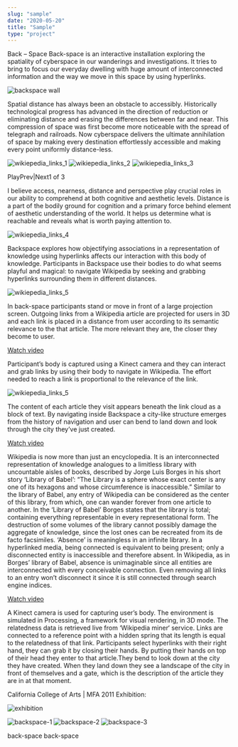 ```yaml
---
slug: "sample"
date: "2020-05-20"
title: "Sample"
type: "project"
---
```


Back – Space
Back-space is an interactive installation exploring the spatiality of cyberspace in our wanderings and investigations. It tries to bring to focus our everyday dwelling with huge amount of interconnected information and the way we move in this space by using hyperlinks.

![backspace wall](http://raschin.com/blog/wp-content/uploads/2011/02/cityKK.jpg)

Spatial distance has always been an obstacle to accessibly. Historically technological progress has advanced in the direction of reduction or eliminating distance and erasing the differences between far and near. This compression of space was first become more noticeable with the spread of telegraph and railroads. Now cyberspace delivers the ultimate annihilation of space by making every destination effortlessly accessible and making every point uniformly distance-less.

![wikiepedia_links_1](http://raschin.com/blog/wp-content/uploads/2011/02/2.jpg)
![wikiepedia_links_2](http://raschin.com/blog/wp-content/uploads/2011/02/4.jpg)
![wikiepedia_links_3](http://raschin.com/blog/wp-content/uploads/2011/02/51.jpg)

PlayPrev|Next1 of 3

I believe access, nearness, distance and perspective play crucial roles in our ability to comprehend at both cognitive and aesthetic levels. Distance is a part of the bodily ground for cognition and a primary force behind element of aesthetic understanding of the world. It helps us determine what is reachable and reveals what is worth paying attention to.

![wikiepedia_links_4](http://raschin.com/blog/wp-content/uploads/2011/11/ex12-2.jpg)

Backspace explores how objectifying associations in a representation of knowledge using hyperlinks affects our interaction with this body of knowledge. Participants in Backspace use their bodies to do what seems playful and magical: to navigate Wikipedia by seeking and grabbing hyperlinks surrounding them in different distances.

![wikiepedia_links_5](http://raschin.com/blog/wp-content/uploads/2011/11/ex10-2.jpg)

In back-space participants stand or move in front of a large projection screen. Outgoing links from a Wikipedia article are projected for users in 3D and each link is placed in a distance from user according to its semantic relevance to the that article. The more relevant they are, the closer they become to user.

[Watch video](https://www.youtube.com/watch?v=XoRJRgvgjuQ&feature=emb_logo)

Participant’s body is captured using a Kinect camera and they can interact and grab links by using their body to navigate in Wikipedia. The effort needed to reach a link is proportional to the relevance of the link.

![wikiepedia_links_5](http://raschin.com/blog/wp-content/uploads/2011/11/ex02-2.jpg)

The content of each article they visit appears beneath the link cloud as a block of text. By navigating inside Backspace a city-like structure emerges from the history of navigation and user can bend to land down and look through the city they’ve just created.

[Watch video](https://www.youtube.com/watch?v=JCMQIOwq_5g&feature=emb_logo)

Wikipedia is now more than just an encyclopedia. It is an interconnected representation of knowledge analogues to a limitless library with uncountable aisles of books, described by Jorge Luis Borges in his short story ‘Library of Babel’: “The Library is a sphere whose exact center is any one of its hexagons and whose circumference is inaccessible.” Similar to the library of Babel, any entry of Wikipedia can be considered as the center of this library, from which, one can wander forever from one article to another. In the ‘Library of Babel’ Borges states that the library is total; containing everything representable in every representational form. The destruction of some volumes of the library cannot possibly damage the aggregate of knowledge, since the lost ones can be recreated from its de facto facsimiles. ‘Absence’ is meaningless in an infinite library.
In a hyperlinked media, being connected is equivalent to being present; only a disconnected entity is inaccessible and therefore absent. In Wikipedia, as in Borges’ library of Babel, absence is unimaginable since all entities are interconnected with every conceivable connection. Even removing all links to an entry won’t disconnect it since it is still connected through search engine indices.

[Watch video](https://www.youtube.com/watch?v=uN7em4Vok1E&feature=emb_logo)

A Kinect camera is used for capturing user’s body. The environment is simulated in Processing, a framework for visual rendering, in 3D mode. The relatedness data is retrieved live from ‘Wikipedia miner‘ service. Links are connected to a reference point with a hidden spring that its length is equal to the relatedness of that link. Participants select hyperlinks with their right hand, they can grab it by closing their hands. By putting their hands on top of their head they enter to that article.They bend to look down at the city they have created. When they land down they see a landscape of the city in front of themselves and a gate, which is the description of the article they are in at that moment.

California College of Arts | MFA 2011 Exhibition:

![exhibition](http://raschin.com/blog/wp-content/uploads/2011/11/ex08.jpg)

![backspace-1](http://raschin.com/blog/wp-content/uploads/2011/11/ex09.jpg)
![backspace-2](http://raschin.com/blog/wp-content/uploads/2011/11/ex1.jpg)
![backspace-3](http://raschin.com/blog/wp-content/uploads/2011/11/ex13.jpg)

back-space
back-space
